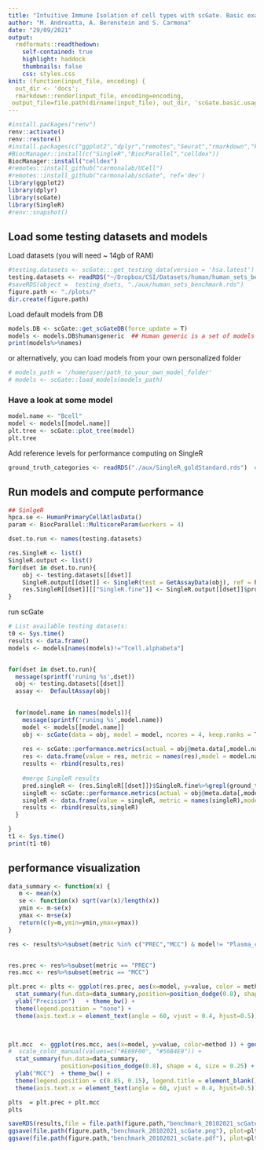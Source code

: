 ```yaml
---
title: "Intuitive Immune Isolation of cell types with scGate. Basic examples"
author: "M. Andreatta, A. Berenstein and S. Carmona"
date: "29/09/2021"
output:
  rmdformats::readthedown:
    self-contained: true
    highlight: haddock
    thumbnails: false
    css: styles.css
knit: (function(input_file, encoding) {
  out_dir <- 'docs';
  rmarkdown::render(input_file, encoding=encoding,
 output_file=file.path(dirname(input_file), out_dir, 'scGate.basic.usage.html'))})
---
```



```r
#install.packages("renv")
renv::activate()
renv::restore()
#install.packages(c("ggplot2","dplyr","remotes","Seurat","rmarkdown","knitr","rmdformats","ggparty","BiocManager"))
#BiocManager::install(c("SingleR","BiocParallel","celldex"))
BiocManager::install("celldex")
#remotes::install_github("carmonalab/UCell")
#remotes::install_github("carmonalab/scGate", ref='dev')
library(ggplot2)
library(dplyr)
library(scGate)
library(SingleR)
#renv::snapshot()
```

## Load some testing datasets and models

Load datasets (you will need ~ 14gb of RAM)
```r
#testing.datasets <- scGate:::get_testing_data(version = 'hsa.latest')  # small sampled version of testing datasets
testing.datasets <- readRDS("~/Dropbox/CSI/Datasets/human/human_sets_benchmark.rds") 
#saveRDS(object =  testing_dsets, "./aux/human_sets_benchmark.rds")
figure.path <- "./plots/"
dir.create(figure.path)

```

Load default models from DB
```r
models.DB <- scGate::get_scGateDB(force_update = T)
models <- models.DB$human$generic  ## Human generic is a set of models trained for general purposes
print(models%>%names)

```

or alternatively, you can load models from your own personalized folder
```r
# models_path = '/home/user/path_to_your_own_model_folder'
# models <- scGate::load_models(models_path) 
```

### Have a look at some model
```r
model.name <- "Bcell"
model <- models[[model.name]]
plt.tree <- scGate::plot_tree(model)
plt.tree
```

Add reference levels for performance computing on SingleR
```r
ground_truth_categories <- readRDS("./aux/SingleR_goldStandard.rds")  #
```


## Run models and compute performance

```r
## SinlgeR
hpca.se <- HumanPrimaryCellAtlasData() 
param <- BiocParallel::MulticoreParam(workers = 4)

dset.to.run <- names(testing.datasets)

res.SingleR <- list()
SingleR.output <- list()
for(dset in dset.to.run){
    obj <- testing.datasets[[dset]]
    SingleR.output[[dset]] <- SingleR(test = GetAssayData(obj), ref = hpca.se,labels = hpca.se$label.fine, BPPARAM=param)
    res.SingleR[[dset]][["SingleR.fine"]] <- SingleR.output[[dset]]$pruned.labels
}
```


run scGate
```r
# List available testing datasets:
t0 <- Sys.time()
results <- data.frame()
models <- models[names(models)!="Tcell.alphabeta"]


for(dset in dset.to.run){
  message(sprintf('runing %s',dset))
  obj <- testing.datasets[[dset]]
  assay <-  DefaultAssay(obj)
  

  for(model.name in names(models)){
    message(sprintf('runing %s',model.name))
    model <- models[[model.name]]
    obj <- scGate(data = obj, model = model, ncores = 4, keep.ranks = TRUE, output.col.name = paste0('is.pure.',model.name), assay = assay)
    
    res <- scGate::performance.metrics(actual = obj@meta.data[,model.name], pred = obj@meta.data[,paste0("is.pure.",model.name)] == "Pure")
    res <- data.frame(value = res, metric = names(res),model = model.name,dataset = dset,method = "scGate")
    results <- rbind(results,res)
    
    #merge SingleR results
    pred.singleR <- (res.SingleR[[dset]])$SingleR.fine%>%grepl(ground_truth_categories$hpca_categories[[model.name]],.)+0
    singleR <- scGate::performance.metrics(actual = obj@meta.data[,model.name], pred = pred.singleR == 1)
    singleR <- data.frame(value = singleR, metric = names(singleR),model = model.name,dataset = dset,method = 'SingleR')
    results <- rbind(results,singleR)
  }

}
t1 <- Sys.time()
print(t1-t0)
```


## performance visualization


```r

data_summary <- function(x) {
   m <- mean(x)
   se <- function(x) sqrt(var(x)/length(x))
   ymin <- m-se(x)
   ymax <- m+se(x)
   return(c(y=m,ymin=ymin,ymax=ymax))
}

res <- results%>%subset(metric %in% c("PREC","MCC") & model!= "Plasma_cell")


res.prec <- res%>%subset(metric == "PREC")
res.mcc <- res%>%subset(metric == "MCC")

plt.prec <- plts <- ggplot(res.prec, aes(x=model, y=value, color = method )) + geom_jitter(position=position_jitterdodge(jitter.width = 0.2), size = 0.4) +
  stat_summary(fun.data=data_summary,position=position_dodge(0.8), shape = 4, size = 0.25) + 
  ylab("Precision")   + theme_bw() +
  theme(legend.position = "none") +
  theme(axis.text.x = element_text(angle = 60, vjust = 0.4, hjust=0.5)) 
  


plt.mcc  <- ggplot(res.mcc, aes(x=model, y=value, color=method )) + geom_jitter(position=position_jitterdodge(jitter.width = 0.2), size = 0.4) +
#  scale_color_manual(values=c("#E69F00", "#56B4E9")) + 
  stat_summary(fun.data=data_summary,  
               position=position_dodge(0.8), shape = 4, size = 0.25) + 
  ylab("MCC")  + theme_bw() +
  theme(legend.position = c(0.85, 0.15), legend.title = element_blank()) + 
  theme(axis.text.x = element_text(angle = 60, vjust = 0.4, hjust=0.5))

plts  = plt.prec + plt.mcc
plts
```


```r
saveRDS(results,file = file.path(figure.path,"benchmark_20102021_scGate.rds")) 
ggsave(file.path(figure.path,"benchmark_20102021_scGate.png"), plot=plts, width=9, height=5)
ggsave(file.path(figure.path,"benchmark_20102021_scGate.pdf"), plot=plts, width=9, height=5)

```


